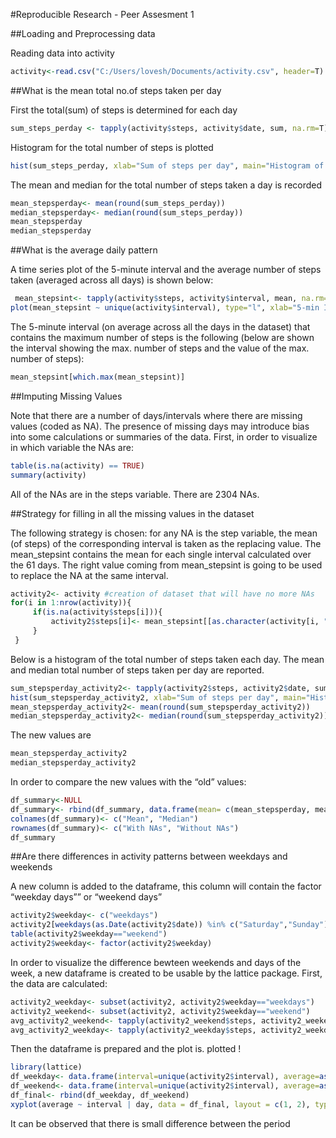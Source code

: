 #Reproducible Research - Peer Assesment 1

##Loading and Preprocessing data

Reading data into activity
```r
activity<-read.csv("C:/Users/lovesh/Documents/activity.csv", header=T)
```


##What is the mean total no.of steps taken per day

First the total(sum) of steps is determined for each day
```r
sum_steps_perday <- tapply(activity$steps, activity$date, sum, na.rm=T)
```

Histogram for the total number of steps is plotted
```r
hist(sum_steps_perday, xlab="Sum of steps per day", main="Histogram of no. steps taken each day")
```

The mean and median for the total number of steps taken a day is recorded
```r
mean_stepsperday<- mean(round(sum_steps_perday))
median_stepsperday<- median(round(sum_steps_perday))
mean_stepsperday
median_stepsperday
```


##What is the average daily pattern

A time series plot of the 5-minute interval and the average number of steps taken (averaged across all days) is shown below:
```r
 mean_stepsint<- tapply(activity$steps, activity$interval, mean, na.rm=T)
plot(mean_stepsint ~ unique(activity$interval), type="l", xlab="5-min Interval", ylab="Mean of steps vis a vis interval", main="Time series plot of 5-min interval and the no. of steps taken")
```

The 5-minute interval (on average across all the days in the dataset) that contains the maximum number of steps is the following (below are shown the interval showing the max. number of steps and the value of the max. number of steps):
```r
mean_stepsint[which.max(mean_stepsint)]
```


##Imputing Missing Values

Note that there are a number of days/intervals where there are missing values (coded as NA). The presence of missing days may introduce bias into some calculations or summaries of the data.
First, in order to visualize in which variable the NAs are:
```r
table(is.na(activity) == TRUE)
summary(activity)
```
All of the NAs are in the steps variable. There are 2304 NAs.


##Strategy for filling in all the missing values in the dataset

The following strategy is chosen: for any NA is the step variable, the mean (of steps) of the corresponding interval is taken as the replacing value.
The mean_stepsint contains the mean for each single interval calculated over the 61 days. The right value coming from mean_stepsint is going to be used to replace the NA at the same interval.
```r
activity2<- activity #creation of dataset that will have no more NAs
for(i in 1:nrow(activity)){
     if(is.na(activity$steps[i])){
         activity2$steps[i]<- mean_stepsint[[as.character(activity[i, "interval"])]]   
     }  
 }
```

Below is a histogram of the total number of steps taken each day. The mean and median total number of steps taken per day are reported.
```r
sum_stepsperday_activity2<- tapply(activity2$steps, activity2$date, sum, na.rm=T)
hist(sum_stepsperday_activity2, xlab="Sum of steps per day", main="Histogram of steps per day")
mean_stepsperday_activity2<- mean(round(sum_stepsperday_activity2))
median_stepsperday_activity2<- median(round(sum_stepsperday_activity2))
```

The new values are
```r
mean_stepsperday_activity2
median_stepsperday_activity2
```

In order to compare the new values with the "old" values:
```r
df_summary<-NULL
df_summary<- rbind(df_summary, data.frame(mean= c(mean_stepsperday, mean_stepsperday_activity2), median=c(median_stepsperday, median_stepsperday_activity2)))
colnames(df_summary)<- c("Mean", "Median")
rownames(df_summary)<- c("With NAs", "Without NAs")
df_summary
```


##Are there differences in activity patterns between weekdays and weekends

A new column is added to the dataframe, this column will contain the factor "weekday days"" or "weekend days"
```r
activity2$weekday<- c("weekdays")
activity2[weekdays(as.Date(activity2$date)) %in% c("Saturday","Sunday"),][4]<- c("weekend")
table(activity2$weekday=="weekend")
activity2$weekday<- factor(activity2$weekday)
```

In order to visualize the difference bewteen weekends and days of the week, a new dataframe is created to be usable by the lattice package. First, the data are calculated:
```r
activity2_weekday<- subset(activity2, activity2$weekday=="weekdays")
activity2_weekend<- subset(activity2, activity2$weekday=="weekend")
avg_activity2_weekend<- tapply(activity2_weekend$steps, activity2_weekend$interval, mean)
avg_activity2_weekday<- tapply(activity2_weekday$steps, activity2_weekday$interval, mean)
```

Then the dataframe is prepared and the plot is. plotted !
```r
library(lattice)
df_weekday<- data.frame(interval=unique(activity2$interval), average=as.numeric(avg_activity2_weekday), day=rep("weekday", length(avg_activity2_weekday))) 
df_weekend<- data.frame(interval=unique(activity2$interval), average=as.numeric(avg_activity2_weekend), day=rep("weekend", length(avg_activity2_weekend))) 
df_final<- rbind(df_weekday, df_weekend)
xyplot(average ~ interval | day, data = df_final, layout = c(1, 2), type = "l", ylab = "Number of steps")
```
It can be observed that there is small difference between the period